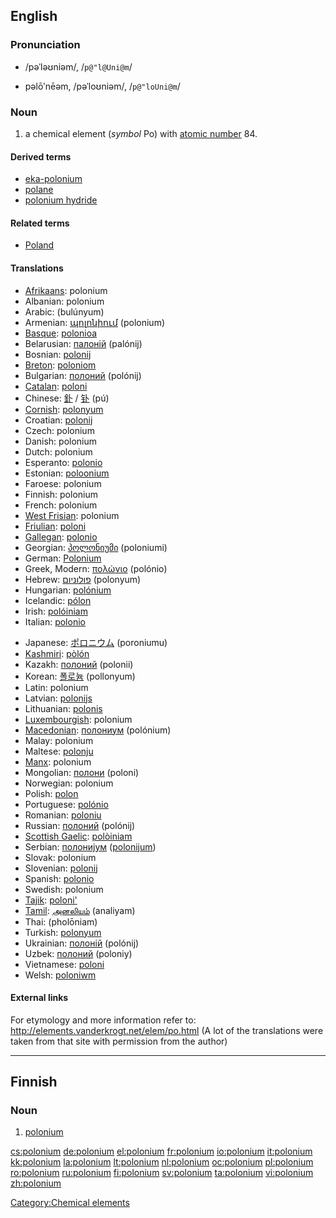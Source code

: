 {{also|Polonium}}
==English==
{{elements|Po|bismuth|Bi|astatine|At}}

===Pronunciation===
* {{a|RP}} /pəˈləʊniəm/, /<tt>p@"l@Uni@m</tt>/
* {{a|US}} pəlōʹnēəm, /pəˈloʊniəm/, /<tt>p@"loUni@m</tt>/
*: {{rhymes|əʊniəm}}

===Noun===
{{en-noun|-}}
{{wikipedia}}

# a chemical element (''symbol'' Po) with [[atomic number]] 84.

====Derived terms====
* [[eka-polonium]]
* [[polane]]
* [[polonium hydride]]

====Related terms====
* [[Poland]]<!--after which polonium is named-->

====Translations====
{{top}}
* [[Afrikaans]]: polonium
* Albanian: polonium
* Arabic: {{Arab|[[بولونيوم]]}} (bulúnyum) {{m}}
* Armenian: [[պոլոնիում]] (polonium)
* [[Basque]]: [[polonioa]]
* Belarusian: [[палонiй]] (palónij) {{m}}
* Bosnian: [[polonij]]
* [[Breton]]: [[poloniom]]
* Bulgarian: [[полоний]] (polónij) {{m}}
* [[Catalan]]: [[poloni]]
* Chinese: [[釙]] / [[钋]] (pú)
* [[Cornish]]: [[polonyum]]
* Croatian: [[polonij]]
* Czech: polonium
* Danish: polonium
* Dutch: polonium {{n}}
* Esperanto: [[polonio]]
* Estonian: [[poloonium]]
* Faroese: polonium
* Finnish: polonium
* French: polonium {{m}}
* [[West Frisian]]: polonium
* [[Friulian]]: [[poloni]]
* [[Gallegan]]: [[polonio]]
* Georgian: [[პოლონიუმი]] (poloniumi)
* German: [[Polonium]] {{n}}
* Greek, Modern: [[πολώνιο]] (polónio) {{n}}
* Hebrew: [[פולוניום]] (polonyum)
* Hungarian: [[polónium]]
* Icelandic: [[pólon]]
* Irish: [[polóiniam]]
* Italian: [[polonio]] {{m}}
{{mid}}
* Japanese: [[ポロニウム]] (poroniumu)
* [[Kashmiri]]: [[pòlón]]
* Kazakh: [[полоний]] (polonii)
* Korean: [[폴로늄]] (pollonyum)
* Latin: polonium
* Latvian: [[polonijs]]
* Lithuanian: [[polonis]]
* [[Luxembourgish]]: polonium
* [[Macedonian]]: [[полониум]] (polónium) {{m}}
* Malay: polonium
* Maltese: [[polonju]]
* [[Manx]]: polonium
* Mongolian: [[полони]] (poloni)
* Norwegian: polonium
* Polish: [[polon]] {{m}}
* Portuguese: [[polónio]] {{m}}
* Romanian: [[poloniu]] {{n}}
* Russian: [[полоний]] (polónij) {{m}}
* [[Scottish Gaelic]]: [[polòiniam]]
* Serbian: [[полониjум]] ([[polonijum]]) {{m}}
* Slovak: polonium
* Slovenian: [[polonij]]
* Spanish: [[polonio]] {{m}}
* Swedish: polonium
* [[Tajik]]: [[poloni']]
* [[Tamil]]: [[அனலியம்]] (analiyam)
* Thai: {{Thai|[[พอโลเนียม]]}} (pholōniam)
* Turkish: [[polonyum]]
* Ukrainian: [[полонiй]] (polónij) {{m}}
* Uzbek: [[полоний]] (poloniy)
* Vietnamese: [[poloni]]
* Welsh: [[poloniwm]]
{{bottom}}

====External links====
For etymology and more information refer to:
http://elements.vanderkrogt.net/elem/po.html
(A lot of the translations were taken from that site with permission from the author)

[[Category:Chemical elements]]

----

==Finnish==
{{wikipedia|lang=fi}}

===Noun===
{{fi-noun}}

# {{element|lang=fi}} [[#English|polonium]]

[[cs:polonium]]
[[de:polonium]]
[[el:polonium]]
[[fr:polonium]]
[[io:polonium]]
[[it:polonium]]
[[kk:polonium]]
[[la:polonium]]
[[lt:polonium]]
[[nl:polonium]]
[[oc:polonium]]
[[pl:polonium]]
[[ro:polonium]]
[[ru:polonium]]
[[fi:polonium]]
[[sv:polonium]]
[[ta:polonium]]
[[vi:polonium]]
[[zh:polonium]]